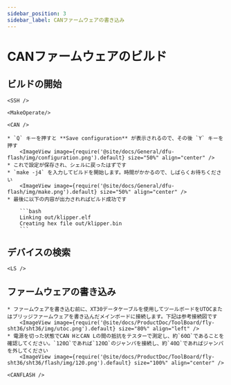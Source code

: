 ```yaml
---
sidebar_position: 3
sidebar_label: CANファームウェアの書き込み
---
```




# CANファームウェアのビルド

## ビルドの開始

    <SSH />

    <MakeOperate/>

    <CAN />

    * `Q` キーを押すと **Save configuration** が表示されるので、その後 `Y` キーを押す
        <ImageView image={require('@site/docs/General/dfu-flash/img/configuration.png').default} size="50%" align="center" />
    * これで設定が保存され、シェルに戻ったはずです
    * `make -j4` を入力してビルドを開始します。時間がかかるので、しばらくお待ちください
        <ImageView image={require('@site/docs/General/dfu-flash/img/make.png').default} size="50%" align="center" />
    * 最後に以下の内容が出力されればビルド成功です

        ```bash
        Linking out/klipper.elf
        Creating hex file out/klipper.bin
        ```

## デバイスの検索

    <LS />


## ファームウェアの書き込み

    * ファームウェアを書き込む前に、XT30データケーブルを使用してツールボードをUTOCまたはブリッジファームウェアを書き込んだメインボードに接続します。下記は参考接続図です
        <ImageView image={require('@site/docs/ProductDoc/ToolBoard/fly-sht36/sht36/img/utoc.png').default} size="80%" align="left" />
    * 電源を切った状態でCAN HとCAN Lの間の抵抗をテスターで測定し、約`60Ω`であることを確認してください。`120Ω`であれば`120Ω`のジャンパを接続し、約`40Ω`であればジャンパを外してください
        <ImageView image={require('@site/docs/ProductDoc/ToolBoard/fly-sht36/sht36/flash/img/120.png').default} size="100%" align="center" />

    <CANFLASH />


